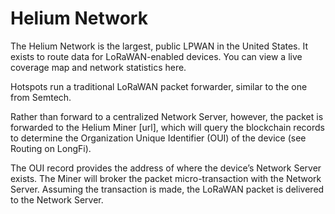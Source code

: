 # Helium Network 

The Helium Network is the largest, public LPWAN in the United States. It exists to route data for LoRaWAN-enabled devices. You can view a live coverage map and network statistics here.

Hotspots run a traditional LoRaWAN packet forwarder, similar to the one from Semtech.

Rather than forward to a centralized Network Server, however, the packet is forwarded to the Helium Miner [url], which will query the blockchain records to determine the Organization Unique Identifier (OUI) of the device (see Routing on LongFi).

The OUI record provides the address of where the device’s Network Server exists. The Miner will broker the packet micro-transaction with the Network Server. Assuming the transaction is made, the LoRaWAN packet is delivered to the Network Server.



